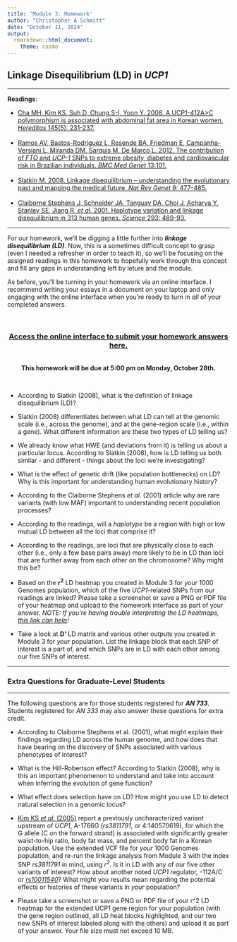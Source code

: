 ```yaml
---
title: 'Module 3: Homework'
author: "Christopher A Schmitt"
date: "October 11, 2024"
output: 
  rmarkdown::html_document:
    theme: cosmo
---
```


## Linkage Disequilibrium (LD) in *UCP1*

***

**Readings**:<ul> 
<li>[Cha MH, Kim KS, Suh D, Chung S-I, Yoon Y. 2008. A UCP1-412A>C polymorphism is associated with abdominal fat area in Korean women. *Hereditas* 145(5): 231-237.](https://onlinelibrary.wiley.com/doi/full/10.1111/j.1601-5223.2008.02071.x)</li><br>
<li>[Ramos AV, Bastos-Rodriguez L, Resende BA, Friedman E, Campanha-Versiani L, Miranda DM, Sarquis M, De Marco L. 2012. The contribution of *FTO* and *UCP-1* SNPs to extreme obesity, diabetes and cardiovascular risk in Brazilian individuals. *BMC Med Genet* 13:101.](https://www.ncbi.nlm.nih.gov/pmc/articles/PMC3526455/)</li><br>
<li>[Slatkin M. 2008. Linkage disequilibrium – understanding the evolutionary past and mapping the medical future. *Nat Rev Genet* 9: 477-485.](https://www.nature.com/articles/nrg2361)</li><br>
<li>[Claiborne Stephens J, Schneider JA, Tanguay DA, Choi J, Acharya Y, Stanley SE, Jiang R, *et al*. 2001. Haplotype variation and linkage disequilibrium in 313 human genes. *Science* 293: 489-93.](http://science.sciencemag.org/content/293/5529/489)</li></ul>

***

For our homework, we'll be digging a little further into ***linkage disequilibrium (LD)***. Now, this is a sometimes difficult concept to grasp (even I needed a refresher in order to teach it), so we'll be focusing on the assigned readings in this homework to hopefully work through this concept and fill any gaps in understanding left by leture and the module.

As before, you'll be turning in your homework via an online interface. I recommend writing your essays in a document on your laptop and only engaging with the online interface when you're ready to turn in *all* of your completed answers. 

<br>

<center>
### [Access the online interface to submit your homework answers here.](https://goo.gl/forms/HVN5KaCMlzbzeAHK2)

<br>**This homework will be due at 5:00 pm on Monday, October 28th.**

</center><br>

* According to Slatkin (2008), what is the definition of linkage disequilibrium (LD)?

* Slatkin (2008) differentiates between what LD can tell at the genomic scale (i.e., across the genome), and at the gene-region scale (i.e., within a gene). What different information are these two types of LD telling us?

* We already know what HWE (and deviations from it) is telling us about a particular locus. According to Slatkin (2008), how is LD telling us both similar - and different - things about the loci we're investigating?

* What is the effect of genetic drift (like population bottlenecks) on LD? Why is this important for understanding human evolutionary history?

* According to the Claiborne Stephens *et al.* (2001) article why are rare variants (with low MAF) important to understanding recent population processes?

* According to the readings, will a *haplotype* be a region with high or low mutual LD between all the loci that comprise it?

* According to the readings, are loci that are physically close to each other (i.e., only a few base pairs away) more likely to be in LD than loci that are further away from each other on the chromosome? Why might this be?

* Based on the **r<sup>2</sup>** LD heatmap you created in Module 3 for *your* 1000 Genomes population, which of the five *UCP1*-related SNPs from our readings are linked? Please take a screenshot or save a PNG or PDF file of your heatmap and upload to the homework interface as part of your answer. *NOTE: If you're having trouble interpreting the LD heatmaps, [this link can help](https://estrip.org/articles/read/tinypliny/44920/Linkage_Disequilibrium_Blocks_Triangles.html)!*<br>

* Take a look at **D'** LD matrix and various other outputs you created in Module 3 for *your* population. List the linkage block that each SNP of interest is a part of, and which SNPs are in LD with each other among our five SNPs of interest.

***

### Extra Questions for Graduate-Level Students

***

The following questions are for those students registered for ***AN 733***. Students registered for *AN 333* may also answer these questions for extra credit.<br>

* According to Claiborne Stephens et al. (2001), what might explain their findings regarding LD across the human genome, and how does that have bearing on the discovery of SNPs associated with various phenotypes of interest?

* What is the Hill-Robertson effect? According to Slatkin (2008), why is this an important phenomenon to understand and take into account when inferring the evolution of gene function?

* What effect does selection have on LD? How might you use LD to detect natural selection in a genomic locus?

* [Kim KS *et al.* (2005)](https://www.sciencedirect.com/science/article/pii/S0925443904002212) report a previously uncharacterized variant upstream of *UCP1*, A-1766G (*rs3811791*, or 4:140570619), for which the G allele (C on the forward strand) is associated with significantly greater waist-to-hip ratio, body fat mass, and percent body fat in a Korean population. Use the extended VCF file for *your* 1000 Genomes population, and re-run the linkage analysis from Module 3 with the index SNP *rs3811791* in mind, using *r<sup>2</sup>*. Is it in LD with any of our five other variants of interest? How about another noted *UCP1* regulator, -112A/C or [*rs10011540*](https://pubmed.ncbi.nlm.nih.gov/16338218/)? What might you results mean regarding the potential effects or histories of these variants in *your* population?

* Please take a screenshot or save a PNG or PDF file of your r^2 LD heatmap for the extended UCP1 gene region for your population (with the gene region outlined, all LD heat blocks highlighted, and our two new SNPs of interest labeled along with the others) and upload it as part of your answer. Your file size must not exceed 10 MB.<br><br><br>
